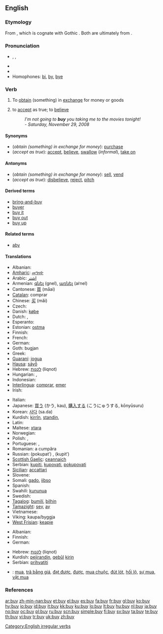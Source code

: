 ==English==

===Etymology===
From {{etyl|ang|en}} {{term|bycġan||obtain by paying a price|lang=ang}}, which is cognate with Gothic {{term|𐌱𐌿𐌲𐌾𐌰𐌽|tr=bugjan|lang=got|sc=Goth}}. Both are ultimately from {{proto|Indo-European|bheug(h)|lang=en}}.

===Pronunciation===
* {{enPR|bī}}, {{IPA|/baɪ/}}, {{SAMPA|/baI/}}
* {{audio|en-us-buy.ogg|Audio (US)}}
* {{rhymes|aɪ}}
* Homophones: [[bi]], [[by]], [[bye]]

===Verb===
{{en-verb|buys|buying|bought}}

# {{transitive}} To [[obtain]] (something) in [[exchange]] for money or goods
# {{context|transitive|informal}} to [[accept]] as true; to [[believe]]
#: ''I'm not going to '''buy''' you taking me to the movies tonight!''
#:                             ''- Saturday, November 29, 2008''

====Synonyms====
* (''obtain (something) in exchange for money''): [[purchase]]<!--, [[acquire]], [[shop]]-->
* (''accept as true''): [[accept]], [[believe]], [[swallow]] (''informal''), [[take on]]

====Antonyms====
* (''obtain (something) in exchange for money''): [[sell]], [[vend]]
* (''accept as true''): [[disbelieve]], [[reject]], [[pitch]]

====Derived terms====
* [[bring-and-buy]]
* [[buyer]]
* [[buy it]]
* [[buy out]]
* [[buy up]]

====Related terms====
* [[aby]]

====Translations====
{{trans-top|to obtain for money}}
* Albanian: {{t+|sq|blej|xs=Albanian}}
* [[Amharic]]: [[መግዛት]]
* Arabic: [[اشتر]]
* Armenian: [[գնել]] (gnel), [[առնել]] (aṙnel)
* Cantonese: [[買]] (ma̋ai)
* [[Catalan]]: comprar
* Chinese: [[买]] (mǎi)
* Czech: {{t-|cs|kupovat}}
* Danish: [[købe]]
* Dutch: {{t+|nl|kopen}}, {{t+|nl|aanschaffen}}
* Esperanto: {{t+|eo|aĉeti|xs=Esperanto}}
* Estonian: [[ostma]]
* Finnish: {{t+|fi|ostaa}}
* French: {{t+|fr|acheter}}
* German: {{t+|de|kaufen}}
* Goth: bugjan
* Greek: {{t+|el|αγοράζω|tr=agorázo|sc=Grek}}
* [[Guaraní]]: [[jogua]]
* [[Hausa]]: [[sáyṓ]]
* Hebrew: [[לקנות]] (liqnot)
* Hungarian: {{t+|hu|vásárol}}, {{t+|hu|vesz}}
* Indonesian: {{t-|id|beli|alt=membeli|xs=Indonesian}}
* [[Interlingua]]: [[comprar]], [[emer]]
* Irish: {{t-|ga|ceannaigh|xs=Irish}}
{{trans-mid}}
* Italian: {{t+|it|comprare}}
* Japanese: [[買う]] (かう, kau), [[購入]]する (こうにゅうする, kōnyūsuru)
* Korean: [[사다]] (sa.da)
* Kurdish: [[kirrîn]], [[standin]], {{KUchar|[[کڕین]]}}
* Latin: {{t-|la|emere}}
* Maltese: [[xtara]]
* Norwegian: {{t+|no|kjøpe}}
* Polish: {{t+|pl|kupować}} {{impf}}, {{t+|pl|kupić}} {{pf}}
* Portuguese: {{t+|pt|comprar}}, {{t+|pt|adquirir}}
* Romanian: a cumpăra
* Russian: {{t+|ru|покупать|sc=Cyrl}} (pokupatʹ) {{impf}}, {{t+|ru|купить|sc=Cyrl}} (kupitʹ) {{pf}}
* [[Scottish Gaelic]]: [[ceannaich]]
* Serbian: [[kupiti]], [[kupovati]], [[pokupovati]]
* [[Sicilian]]: [[accattari]]
* Slovene: {{t+|sl|kupiti}}
* Somali: [[gado]], [[iibso]]
* Spanish: {{t+|es|comprar}}
* Swahili: [[kununua]]
* Swedish: {{t+|sv|köpa}}
* [[Tagalog]]: [[bumilí]], [[bilhin]]
* [[Tamazight]]: [[seγ]], [[aγ]]
* Vietnamese: {{t+|vi|mua|xs=Vietnamese}}
* Viking: kaupa/byggja
* [[West Frisian]]: [[keapje]]
{{trans-bottom}}

{{trans-top|to accept as true}}
* Albanian: {{t+|sq|blej|xs=Albanian}}
* Finnish: {{t+|fi|uskoa}}
* German: {{t+|de|abkaufen}}
{{trans-mid}}
* Hebrew: [[לקנות]] (liqnot)
* Kurdish: [[pejirandin]], [[qebûl]] [[kirin]]
* Serbian: [[prihvatiti]]
{{trans-bottom}}

{{checktrans-top}}
* {{ttbc|Vietnamese}}: [[mua]], [[trã bằng giá]], [[đạt được]], [[được]], [[mua chuộc]], [[đút lót]], [[hối lộ]], [[sự mua]], [[vật mua]]
{{checktrans-bottom}}

===References===
{{R:Century 1911}}
{{R:Webster 1913}}

[[Category:English irregular verbs]]

[[ar:buy]]
[[zh-min-nan:buy]]
[[et:buy]]
[[el:buy]]
[[es:buy]]
[[fa:buy]]
[[fr:buy]]
[[gl:buy]]
[[ko:buy]]
[[hy:buy]]
[[io:buy]]
[[id:buy]]
[[it:buy]]
[[kk:buy]]
[[ku:buy]]
[[lo:buy]]
[[lt:buy]]
[[hu:buy]]
[[nl:buy]]
[[ja:buy]]
[[no:buy]]
[[oc:buy]]
[[pl:buy]]
[[ru:buy]]
[[scn:buy]]
[[simple:buy]]
[[fi:buy]]
[[sv:buy]]
[[ta:buy]]
[[te:buy]]
[[th:buy]]
[[vi:buy]]
[[tr:buy]]
[[uk:buy]]
[[zh:buy]]
